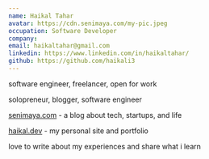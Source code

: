 ```yaml
---
name: Haikal Tahar
avatar: https://cdn.senimaya.com/my-pic.jpeg
occupation: Software Developer
company:
email: haikaltahar@gmail.com
linkedin: https://www.linkedin.com/in/haikaltahar/
github: https://github.com/haikali3
---
```


software engineer, freelancer, open for work

solopreneur, blogger, software engineer

[senimaya.com](https://senimaya.com) - a blog about tech, startups, and life

[haikal.dev](https://haikal.dev) - my personal site and portfolio

love to write about my experiences and share what i learn
